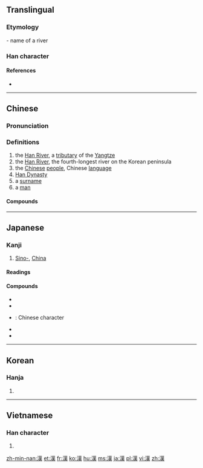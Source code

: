 {{also|汉}}<!-- may be replaced by zh-forms -->
==Translingual==
<!-- Doesn’t exist yet: {{stroke order|strokes=13}} -->
{{ja-forms|[[漢]]|[[汉]]|[[漢]]}}

===Etymology===
{{Han compound|水|𦰩|ls=psc|c1=s|c2=p|alt1=氵}} - name of a river

===Han character===
{{Han char|rn=85|rad=水|as=11|sn=14|four=3413<sub>4</sub>|canj=水廿中人 (ETLO)|ids=⿰氵𦰩}}

====References====
* {{Han ref|kx=0646.170|dkj=18068|dj=1055.150|hdz=31713.090|uh=6F22|ud=28450|bh=BA7E|bd=47742}}

----

==Chinese==
{{zh-forms|s=汉}}

===Pronunciation===
{{zh-pron
|m=hàn
|c=hon3
|mn=hàn
|mc=y
|oc=y
|ma=
|cat=pn,n
}}

===Definitions===
{{zh-hanzi}}

# the [[w:Han River (Shaanxi and Hubei)|Han River]], a [[tributary]] of the [[w:Yangtze River|Yangtze]]
# the [[w:Han River (Korea)|Han River]], the fourth-longest river on the Korean peninsula
# the [[Chinese]] [[people]], Chinese [[language]]
# [[w:Han Dynasty|Han Dynasty]]
# a [[surname]]
# a [[man]]

====Compounds====
{{der3
| {{zh-l|漢白玉}}
| {{zh-l|漢堡|tr=hànbǎo}}
| {{zh-l|漢堡包|tr=hànbǎobāo}}
| {{zh-l|漢藏|Hàn Zàng|Sino-Tibetan}}
| {{zh-l|漢奸}}
| {{zh-l|漢界}}
| {{zh-l|漢民}}
| {{zh-l|漢人|tr=Hànrén}}
| {{zh-l|漢文}}
| {{zh-l|漢姓}}
| {{zh-l|漢學|tr=Hànxué}}
| {{zh-l|漢語|tr=Hànyǔ}}
| {{zh-l|漢語拼音|tr=Hànyǔ pīnyīn}}
| {{zh-l|漢語水平考試|tr=Hànyǔ Shuǐpíng Kǎoshì}}
| {{zh-l|漢字|tr=hànzì}}
| {{zh-l|漢字編碼}}
| {{zh-l|漢子}}
| {{zh-l|漢族|tr=Hànzú}}
}}

----

==Japanese==

===Kanji===
{{ja-kanji|grade=3|rs=水11}}

# [[Sino-]], [[China]]

====Readings====
{{ja-readings
|goon=[[かん]] (kan)
|kanon=[[かん]] (kan)
|kun=[[あや]] (aya)
|nanori=[[おとこ]] (otoko), [[から]] (kara), [[はん]] (han)
}}

====Compounds====
{{der-top|Compounds}}
* {{ja-r|漢音|かんおん}}
* {{ja-r|漢語|かんご}}
* {{ja-r|漢字|かんじ}}: Chinese character
* {{ja-r|漢方|かんぽう}}
* {{ja-r|痴漢|ちかん}}
{{der-bottom}}

----

==Korean==

===Hanja===
{{ko-hanja|hangeul=한|eumhun=|rv=han|mr=han|y=han}}

# {{defn|lang=ko|sort=水11}}

----

==Vietnamese==

===Han character===
{{vi-hantu|[[hán]], [[háng]], [[hớn]]|rs=水11}}

# {{defn|lang=vi|sort=水11}}

[[zh-min-nan:漢]]
[[et:漢]]
[[fr:漢]]
[[ko:漢]]
[[hu:漢]]
[[ms:漢]]
[[ja:漢]]
[[pl:漢]]
[[vi:漢]]
[[zh:漢]]